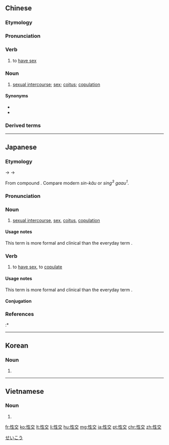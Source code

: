 ==Chinese==
{{zh-forms}}

===Etymology===
{{rfe|lang=zh}}

===Pronunciation===
{{zh-pron
|m=xìngjiāo
|c=sing3 gaau1
|h=pfs=sin-kâu
|mn=sèng-kau
|w=2xin kau
|cat=v,n
}}

===Verb===
{{zh-verb}}

# to [[have sex]]

===Noun===
{{zh-noun}}

# [[sexual intercourse]]; [[sex]]; [[coitus]]; [[copulation]]

====Synonyms====
* {{zh-l|做愛}}
* {{zh-l|行房}}

===Derived terms===
{{zh-der|安全性交}}

{{zh-cat|Sex}}

----

==Japanese==
{{ja-kanjitab|せい|こう|yomi=on}}

===Etymology===
{{IPAchar|/seikau/}} → {{IPAchar|/seikɔː/}} → {{IPAchar|/seːkoː/}}

From {{etyl|ltc|ja|sort=せいこう}} compound {{m|zh|性交|tr=sjeng<sup>H</sup> kæw|lit=sex + cross}}. Compare modern {{etyl|hak|-}} ''sin-kâu'' or {{etyl|yue|-}} ''sing<sup>3</sup> gaau<sup>1</sup>''.

===Pronunciation===
{{ja-pron|yomi=kanon|せいこう|acc=0|acc_ref=DJR,NHK}}

===Noun===
{{ja-noun|せいこう|hhira=せいかう}}

# [[sexual intercourse]], [[sex]], [[coitus]], [[copulation]]

====Usage notes====
This term is more formal and clinical than the everyday term {{ja-r|セックス}}.

===Verb===
{{ja-verb-suru|せいこう|hhira=せいかう}}

# to [[have sex]], to [[copulate]]

====Usage notes====
This term is more formal and clinical than the everyday term {{ja-r|セックス}}.

====Conjugation====
{{ja-suru|せいこう}}

===References===
<references/>
:* {{R:Shogakukan}}

[[Category:ja:Sex|せいこう]]

----

==Korean==
{{ko-hanjatab}}

===Noun===
{{ko-noun|hj|rv=seonggyo|hangeul=성교}}

# {{hanja form of|성교|[[sexual intercourse]], [[sex]], [[coitus]], [[copulation]]}}

----

==Vietnamese==
{{vi-hantutab}}

===Noun===
{{vi-noun|sc=Hani}}

# {{han tu form of|tính giao|[[sexual intercourse]], [[sex]], [[coitus]], [[copulation]]}}

[[fr:性交]]
[[ko:性交]]
[[lt:性交]]
[[li:性交]]
[[hu:性交]]
[[mg:性交]]
[[ja:性交]]
[[pt:性交]]
[[chr:性交]]
[[zh:性交]]